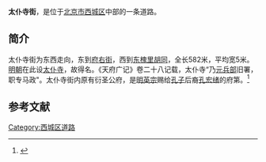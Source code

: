 {{Coord|39.9123182|116.378669|type:landmark_region:CN-11_source:GoogleMaps|display=title}}
{{Infobox China Road
|路牌类型 = Beijing
|道路方向 = WE
|中文道路名称 = 太仆寺街
|道路名称拼音 = TAIPUSI JIE
|图片 =
|图片说明 = 
|道路属性 = 
|道路总长度 = 
|车速限制 = 
|行车线数量 = 
|所在地区 = [[北京市|北京市]][[西城区|西城区]]
|起点 = [[府右街|府右街]]
|终点 = [[东槐里胡同|东槐里胡同]]
|路段主要建筑 = 
}}

'''太仆寺街'''，是位于[[北京市|北京市]][[西城区|西城区]]中部的一条道路。

==简介==
太仆寺街为东西走向，东到[[府右街|府右街]]，西到[[东槐里胡同|东槐里胡同]]，全长582米，平均宽5米。[[明朝|明朝]]在此设[[太仆寺|太仆寺]]，故得名。《天府广记》卷二十八记载，太仆寺“乃[[元朝|元]][[兵部|兵部]]旧署，职专马政"。太仆寺街内原有衍圣公府，是[[明英宗|明英宗]]赐给[[孔子|孔子]]后裔[[孔宏绪|孔宏绪]]的府第。<ref>{{Cite web |url=http://www.bjdclib.com/subdb/laneculture/lane/200907/t20090703_4941.html |title=太仆寺街，东华流韵，2009-07-03 |accessdate=2015-03-08 |archive-date=2015-04-02 |archive-url=https://web.archive.org/web/20150402161836/http://www.bjdclib.com/subdb/laneculture/lane/200907/t20090703_4941.html |dead-url=no }}</ref>

==参考文献==
{{reflist}}

[[Category:西城区道路|Category:西城区道路]]